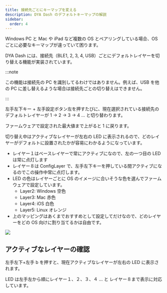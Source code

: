 ```yaml
---
title: 接続先ごとにキーマップを変える
description: DYA Dash のデフォルトキーマップの解説
sidebar:
  order: 4
---
```


Windows PC と Mac や iPad など複数の OS とペアリングしている場合、OS ごとに必要なキーマップが違っていて困ります。

DYA Dash には、接続先（BLE1, 2, 3, 4, USB）ごとにデフォルトレイヤーを切り替える機能が実装されています。

:::note

この機能は接続先の PC を識別してるわけではありません。例えば、USB を他の PC に差し替えるような場合は接続先ごとの切り替えはできません。

:::

左手左下キー + 左手設定ボタン左を押すたびに、現在選択されている接続先のデフォルトレイヤーが 1 → 2 → 3 → 4 ... と切り替わります。

ファームウェアで設定された最大値まで上がると 1 に戻ります。

切り替え中はアクティブなレイヤーが左右の LED に表示されるので、どのレイヤーがデフォルトに設置されたかが容易にわかるようになっています。

- レイヤー１はベースレイヤーで常にアクティブになので、左の一つ目の LED は常に点灯します
- レイヤー８は ConfigLayer で、左手左下キーを押している間アクティブになるのでこの操作中常に点灯します。
- LED の色はレイヤーごとに OS のイメージに合いそうな色を選んでファームウェアで設定しています。
  - Layer2: Windows 空色
  - Layer3: Mac 赤色
  - Layer4: iOS 白色
  - Layer5: Linux オレンジ
- 上のマッピングはあくまでおすすめとして設定してだけなので、どのレイヤーをどの OS 向けに割り当てるかは自由です。

![](./img/change_default_layer.jpeg)


<YouTube id="PggxfXZUtnA" posterQuality="high" />

## アクティブなレイヤーの確認

左手左下+左手 b を押すと、現在アクティブなレイヤーが左右の LED に表示されます。

LED は左手左から順にレイヤー１、２、３、４ ... と レイヤー８まで表示に対応しています。
